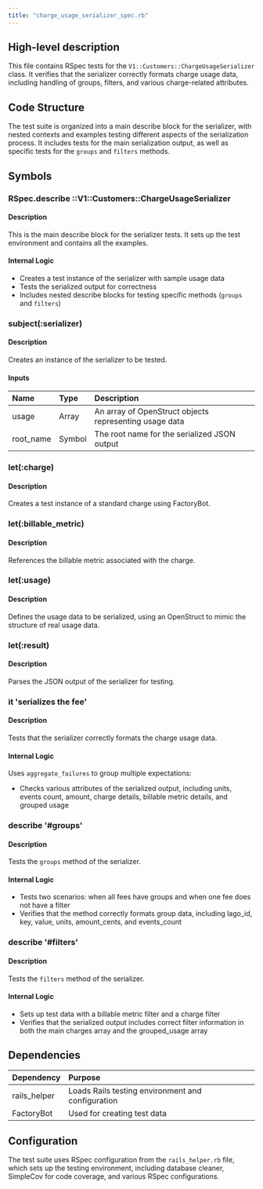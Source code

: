 ```yaml
---
title: "charge_usage_serializer_spec.rb"
---
```


## High-level description
This file contains RSpec tests for the `V1::Customers::ChargeUsageSerializer` class. It verifies that the serializer correctly formats charge usage data, including handling of groups, filters, and various charge-related attributes.

## Code Structure
The test suite is organized into a main describe block for the serializer, with nested contexts and examples testing different aspects of the serialization process. It includes tests for the main serialization output, as well as specific tests for the `groups` and `filters` methods.

## Symbols

### RSpec.describe ::V1::Customers::ChargeUsageSerializer
#### Description
This is the main describe block for the serializer tests. It sets up the test environment and contains all the examples.

#### Internal Logic
- Creates a test instance of the serializer with sample usage data
- Tests the serialized output for correctness
- Includes nested describe blocks for testing specific methods (`groups` and `filters`)

### subject(:serializer)
#### Description
Creates an instance of the serializer to be tested.

#### Inputs
| Name | Type | Description |
|:-----|:-----|:------------|
| usage | Array | An array of OpenStruct objects representing usage data |
| root_name | Symbol | The root name for the serialized JSON output |

### let(:charge)
#### Description
Creates a test instance of a standard charge using FactoryBot.

### let(:billable_metric)
#### Description
References the billable metric associated with the charge.

### let(:usage)
#### Description
Defines the usage data to be serialized, using an OpenStruct to mimic the structure of real usage data.

### let(:result)
#### Description
Parses the JSON output of the serializer for testing.

### it 'serializes the fee'
#### Description
Tests that the serializer correctly formats the charge usage data.

#### Internal Logic
Uses `aggregate_failures` to group multiple expectations:
- Checks various attributes of the serialized output, including units, events count, amount, charge details, billable metric details, and grouped usage

### describe '#groups'
#### Description
Tests the `groups` method of the serializer.

#### Internal Logic
- Tests two scenarios: when all fees have groups and when one fee does not have a filter
- Verifies that the method correctly formats group data, including lago_id, key, value, units, amount_cents, and events_count

### describe '#filters'
#### Description
Tests the `filters` method of the serializer.

#### Internal Logic
- Sets up test data with a billable metric filter and a charge filter
- Verifies that the serialized output includes correct filter information in both the main charges array and the grouped_usage array

## Dependencies
| Dependency | Purpose |
|:-----------|:--------|
| rails_helper | Loads Rails testing environment and configuration |
| FactoryBot | Used for creating test data |

## Configuration
The test suite uses RSpec configuration from the `rails_helper.rb` file, which sets up the testing environment, including database cleaner, SimpleCov for code coverage, and various RSpec configurations.